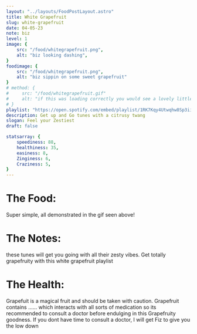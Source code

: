 ```yaml
---
layout: "../layouts/FoodPostLayout.astro"
title: White Grapefruit
slug: white-grapefruit
date: 04-05-23
note: biz
level: 1
image: {
    src: "/food/whitegrapefruit.png",
    alt: "biz looking dashing",
}
foodimage: {
    src: "/food/whitegrapefruit.png",
    alt: "biz sippin on some sweet grapefruit"
}
# method: {
#     src: "/food/whitegrapefruit.gif"
#     alt: "if this was loading correctly you would see a lovely little animation on how to make this recipe here... ohh well."
# }
playlist: "https://open.spotify.com/embed/playlist/1RK7Kqy4Utwqhw8Sp3ii5X?utm_source=generator&theme=0"
description: Get up and Go tunes with a citrusy twang
slogan: Feel your Zestiest
draft: false

statsarray: {
    speediness: 88,
    healthiness: 35,
    easiness: 8,
    Zinginess: 6,
    Craziness: 5,
}
---
```



# The Food:
Super simple, all demonstrated in the gif seen above!



# The Notes:
these tunes will get you going with all their zesty vibes. Get totally grapefruity with this white grapefruit playlist

# The Health:
Grapefuit is a magical fruit and should be taken with caution. Grapefruit contains ...... which interacts with all sorts of medication so its recommended to consult a doctor before endulging in this Grapefruity goodness. If you dont have time to consult a doctor, I will get Fiz to give you the low down


